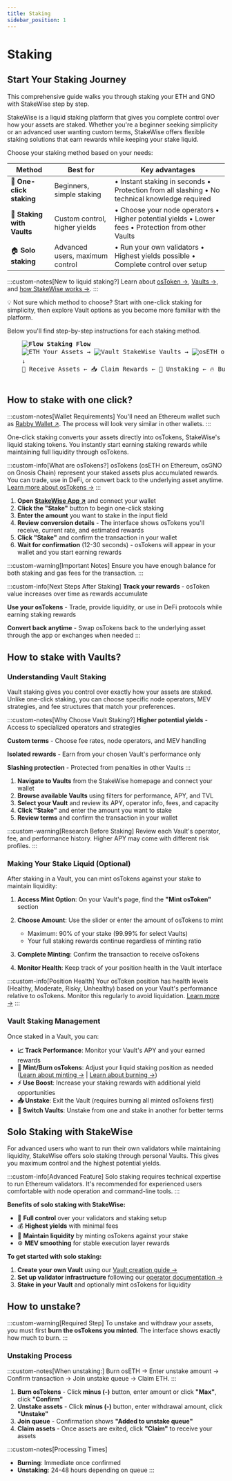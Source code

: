 ```yaml
---
title: Staking
sidebar_position: 1
---
```



# Staking

## Start Your Staking Journey

This comprehensive guide walks you through staking your ETH and GNO with StakeWise step by step.

StakeWise is a liquid staking platform that gives you complete control over how your assets are staked. Whether you're a beginner seeking simplicity or an advanced user wanting custom terms, StakeWise offers flexible staking solutions that earn rewards while keeping your stake liquid.

Choose your staking method based on your needs:

| Method | Best for | Key advantages |
|--------|----------|----------------|
| 🚀 **One-click staking** | Beginners, simple staking | • Instant staking in seconds • Protection from all slashing • No technical knowledge required |
| 🎯 **Staking with Vaults** | Custom control, higher yields | • Choose your node operators • Higher potential yields • Lower fees • Protection from other Vaults |
| 🏠 **Solo staking** | Advanced users, maximum control | • Run your own validators • Highest yields possible • Complete control over setup |

:::custom-notes[New to liquid staking?]
Learn about [osToken →](/docs/protocol-concepts/osToken), [Vaults →](/docs/protocol-concepts/Vaults), and [how StakeWise works →](/docs/intro).
:::

💡 Not sure which method to choose? Start with one-click staking for simplicity, then explore Vault options as you become more familiar with the platform.

Below you'll find step-by-step instructions for each staking method.

<div style={{textAlign: 'center', margin: '2rem 0'}}>
  <pre style={{
    display: 'inline-block',
    textAlign: 'left',
    background: '#FFFFFF4D',
    color: '#018970',
    padding: '2rem',
    borderRadius: '12px',
    fontSize: '14px',
    fontFamily: 'Monaco, monospace',
    boxShadow: '0 10px 30px rgba(1,137,112,0.2)',
    lineHeight: '1.8'
  }}>
    <strong style={{fontSize: '16px', borderBottom: '2px solid #018970', paddingBottom: '0.5rem', display: 'inline-block', marginBottom: '1rem'}}><img src="/img/icons8-flow-50.png" alt="Flow" style={{width: '16px', height: '16px', display: 'inline', marginRight: '4px', verticalAlign: 'text-bottom'}} /> Staking Flow</strong>
    <img src="/img/icons8-ethereum.svg" alt="ETH" style={{width: '16px', height: '16px', display: 'inline', marginRight: '4px', verticalAlign: 'text-bottom'}} /> Your Assets &rarr; <img src="/img/icons8-safe-40.png" alt="Vault" style={{width: '16px', height: '16px', display: 'inline', marginRight: '4px', verticalAlign: 'text-bottom'}} /> StakeWise Vaults &rarr; <img src="/img/osETH.svg" alt="osETH" style={{width: '16px', height: '16px', display: 'inline', marginRight: '4px', verticalAlign: 'text-bottom'}} /> osTokens &rarr; 💰 Earn Rewards
    <span style={{marginLeft: '570px'}}>↓</span>
    👛 Receive Assets &larr; 📥 Claim Rewards &larr; 🚪 Unstaking &larr; 🔥 Burn osTokens
  </pre>
</div>

## How to stake with one click?

:::custom-notes[Wallet Requirements]
You'll need an Ethereum wallet such as [Rabby Wallet ↗](https://rabby.io/).
The process will look very similar in other wallets.
:::

One-click staking converts your assets directly into osTokens, StakeWise's liquid staking tokens. You instantly start earning staking rewards while maintaining full liquidity through osTokens.

:::custom-info[What are osTokens?]
osTokens (osETH on Ethereum, osGNO on Gnosis Chain) represent your staked assets plus accumulated rewards. You can trade, use in DeFi, or convert back to the underlying asset anytime. [Learn more about osTokens →](/docs/protocol-concepts/osToken)
:::

1. **Open [StakeWise App ↗](https://app.stakewise.io)** and connect your wallet
2. **Click the "Stake"** button to begin one-click staking
3. **Enter the amount** you want to stake in the input field
4. **Review conversion details** - The interface shows osTokens you'll receive, current rate, and estimated rewards
5. **Click "Stake"** and confirm the transaction in your wallet
6. **Wait for confirmation** (12-30 seconds) - osTokens will appear in your wallet and you start earning rewards

:::custom-warning[Important Notes]
Ensure you have enough balance for both staking and gas fees for the transaction.
:::

:::custom-info[Next Steps After Staking]
**Track your rewards** - osToken value increases over time as rewards accumulate

**Use your osTokens** - Trade, provide liquidity, or use in DeFi protocols while earning staking rewards

**Convert back anytime** - Swap osTokens back to the underlying asset through the app or exchanges when needed
:::

## How to stake with Vaults?

### Understanding Vault Staking

Vault staking gives you control over exactly how your assets are staked. Unlike one-click staking, you can choose specific node operators, MEV strategies, and fee structures that match your preferences.

:::custom-notes[Why Choose Vault Staking?]
**Higher potential yields** - Access to specialized operators and strategies

**Custom terms** - Choose fee rates, node operators, and MEV handling

**Isolated rewards** - Earn from your chosen Vault's performance only

**Slashing protection** - Protected from penalties in other Vaults
:::

1. **Navigate to Vaults** from the StakeWise homepage and connect your wallet
2. **Browse available Vaults** using filters for performance, APY, and TVL
3. **Select your Vault** and review its APY, operator info, fees, and capacity
4. **Click "Stake"** and enter the amount you want to stake
5. **Review terms** and confirm the transaction in your wallet

:::custom-warning[Research Before Staking]
Review each Vault's operator, fee, and performance history. Higher APY may come with different risk profiles.
:::

### Making Your Stake Liquid (Optional)

After staking in a Vault, you can mint osTokens against your stake to maintain liquidity:

1. **Access Mint Option**: On your Vault's page, find the **"Mint osToken"** section
2. **Choose Amount**: Use the slider or enter the amount of osTokens to mint
   - Maximum: 90% of your stake (99.99% for select Vaults)
   - Your full staking rewards continue regardless of minting ratio

3. **Complete Minting**: Confirm the transaction to receive osTokens
4. **Monitor Health**: Keep track of your position health in the Vault interface

:::custom-info[Position Health]
Your osToken position has health levels (Healthy, Moderate, Risky, Unhealthy) based on your Vault's performance relative to osTokens. Monitor this regularly to avoid liquidation. [Learn more →](/docs/protocol-concepts/osToken#position-health)
:::

### Vault Staking Management

Once staked in a Vault, you can:

- **📈 Track Performance**: Monitor your Vault's APY and your earned rewards
- **🔄 Mint/Burn osTokens**: Adjust your liquid staking position as needed ([Learn about minting →](/docs/protocol-concepts/osToken#minting) | [Learn about burning →](/docs/protocol-concepts/osToken#burning))
- **⚡ Use Boost**: Increase your staking rewards with additional yield opportunities
- **📤 Unstake**: Exit the Vault (requires burning all minted osTokens first)
- **💱 Switch Vaults**: Unstake from one and stake in another for better terms

## Solo Staking with StakeWise

For advanced users who want to run their own validators while maintaining liquidity, StakeWise offers solo staking through personal Vaults. This gives you maximum control and the highest potential yields.

:::custom-info[Advanced Feature]
Solo staking requires technical expertise to run Ethereum validators. It's recommended for experienced users comfortable with node operation and command-line tools.
:::

**Benefits of solo staking with StakeWise:**
- 🎯 **Full control** over your validators and staking setup
- 💰 **Highest yields** with minimal fees
- 🔄 **Maintain liquidity** by minting osTokens against your stake
- ⚙️ **MEV smoothing** for stable execution layer rewards

**To get started with solo staking:**
1. **Create your own Vault** using our [Vault creation guide →](/docs/guides/running-a-vault)
2. **Set up validator infrastructure** following our [operator documentation →](/operator/intro)
3. **Stake in your Vault** and optionally mint osTokens for liquidity

## How to unstake?

:::custom-warning[Required Step]
To unstake and withdraw your assets, you must first **burn the osTokens you minted**. The interface shows exactly how much to burn.
:::

### Unstaking Process

:::custom-notes[When unstaking:]
Burn osETH → Enter unstake amount → Confirm transaction → Join unstake queue → Claim ETH.
:::

1. **Burn osTokens** - Click **minus (-)** button, enter amount or click **"Max"**, click **"Confirm"**
2. **Unstake assets** - Click **minus (-)** button, enter withdrawal amount, click **"Unstake"**
3. **Join queue** - Confirmation shows **"Added to unstake queue"**
4. **Claim assets** - Once assets are exited, click **"Claim"** to receive your assets

:::custom-notes[Processing Times]
- **Burning**: Immediate once confirmed
- **Unstaking**: 24-48 hours depending on queue
:::

